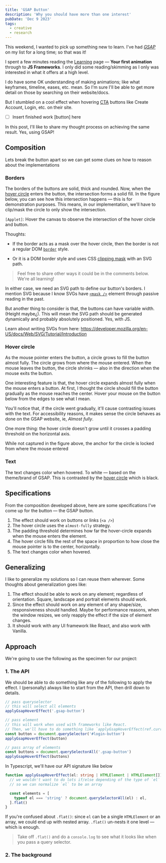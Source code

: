 ```yaml
---
title: 'GSAP Button'
description: 'Why you should have more than one interest'
pubDate: 'Dec 9 2023'
tags:
  - creative
  - research
---
```





This weekend, I wanted to pick up something new to learn. I've had [_GSAP_](https://gsap.com) on my list for a long time; so that was it!

I spent a few minutes reading the [Learning](https://gsap.com/resources) page — **Your first animation** through to **JS Frameworks**. I only did some reading/skimming as I only was interested in what it offers at a high level.

I do have some OK understanding of making animations; like what keyframes, timeline, eases, etc. mean. So I'm sure I'll be able to get more detail on those by searching on their website/docs.

But I stumbled on a cool effect when hovering [CTA](<https://en.wikipedia.org/wiki/Call_to_action_(marketing)>) buttons like Create Account, Login, etc. on their site.

- [ ] Insert finished work [button] here

In this post, I'll like to share my thought process on achieving the same result. Yes, using GSAP!

## Composition

Lets break the button apart so we can get some clues on how to reason about the implementations

### Borders

The borders of the buttons are solid, thick and rounded. Now, when the [hover circle](#hover-circle) enters the button, the intersection forms a solid fill. In the figure below, you can see how this intersection happens — this is for demonstration purposes. This means, in our implementation, we'll have to clip/mask the circle to only show the intersection.

<BorderFigure />

`[Applet]`: Hover the canvas to observe the intersection of the hover circle and button.

Thoughts:

- If the border acts as a mask over the hover circle, then the border is not a regular DOM [`border`](https://developer.mozilla.org/en-US/docs/Web/CSS/border) style.

- Or it is a DOM border style and uses CSS [clipping mask](https://css-tricks.com/clipping-masking-css/) with an SVG path.

> Feel free to share other ways it could be in the comments below. We're all learning!

In either case, we need an SVG path to define our button's borders. I mention SVG because I know SVGs have [`<mask />`](https://developer.mozilla.org/en-US/docs/Web/SVG/Element/mask) element through passive reading in the past.

But another thing to consider is that, the buttons can have variable width. (Height maybe¿). This will mean the SVG path should be generated dynamically and probably absolutely positioned. Yes, with JS.

Learn about writing SVGs from here: https://developer.mozilla.org/en-US/docs/Web/SVG/Tutorial/Introduction

### Hover circle

As the mouse pointer enters the button, a circle grows to fill the button almost fully. The circle grows from where the mouse entered. When the mouse leaves the button, the circle shrinks — also in the direction when the mouse exits the button.

One interesting feature is that, the hover circle expands almost fully when the mouse enters a button. At first, I thought the circle should fill the button gradually as the mouse reaches the center. Hover your mouse on the button below from the edges to see what I mean.

<HoverCircleFigure />

You'll notice that, if the circle went gradually, it'll cause contrasting issues with the text. For accessibility reasons, it makes sense the circle behaves as done on the GSAP website, ie, _Almost fully_.

One more thing: the hover circle doesn't grow until it crosses a padding threshold on the horizontal axis.

While not captured in the figure above, the anchor for the circle is locked from where the mouse entered

### Text

The text changes color when hovered. To white — based on the theme/brand of GSAP. This is contrasted by the [hover circle](#hover-circle) which is black.

## Specifications

From the composition developed above, here are some specifications I've come up for the button — the GSAP button.

1. The effect should work on buttons or links (`<a />`)
1. The hover circle uses the `almost-fully` strategy.
1. The padding threshold determines how far the hover-circle expands when the mouse enters the element.
1. The hover circle fills the rest of the space in proportion to how close the mouse pointer is to the center, horizontally.
1. The text changes color when hovered.

## Generalizing

I like to generalize my solutions so I can reuse them wherever. Some thoughts about generalization goes like:

1. The effect should be able to work on any element; regardless of orientation. Square, landscape and portrait elements should work.
1. Since the effect should work on any element of any shape/size, responsiveness should handled. Maybe for performance reasons, when the window resizes, we only reapply the effect if the size of element changes.
1. It should work with any UI framework like React, and also work with Vanilla.

## Approach

We're going to use the following as the specimen for our project:

<Specimen />

### 1. The API

We should be able to do something like any of the following to apply the effect. I (personally) always like to start from the API, then drill down to details.

```js
// pass queryselector
// this will select all elements
applyGsapHoverEffect('.gsap-button')

// pass element
// this will work when used with frameworks like React.
// Then, we'll have to do something like `applyGsapHoverEffect(ref.current)`
const button = document.querySelector('#login-button')
applyGsapHoverEffect(button)

// pass array of elements
const buttons = document.querySelectorAll('.gsap-button')
applyGsapHoverEffect(buttons)
```

In Typescript, we'll have our API signature like below

```typescript
function applyGsapHoverEffect(el: string | HTMLElement | HTMLElement[]) {
  // we wouldn't want to do lots if/else depending of the type of `el`
  // so we can normalize `el` to be an array

  const elements = [
    typeof el === 'string' ? document.querySelectorAll(el) : el,
  ].flat()
}
```

If you're confused about `.flat()`: since `el` can be a single `HTMLElement` or an array, we could end up with nested array. `.flat()` un-nests it one level — which is enough.

> Take off `.flat()` and do a `console.log` to see what it looks like when you pass a query selector.

### 2. The background
